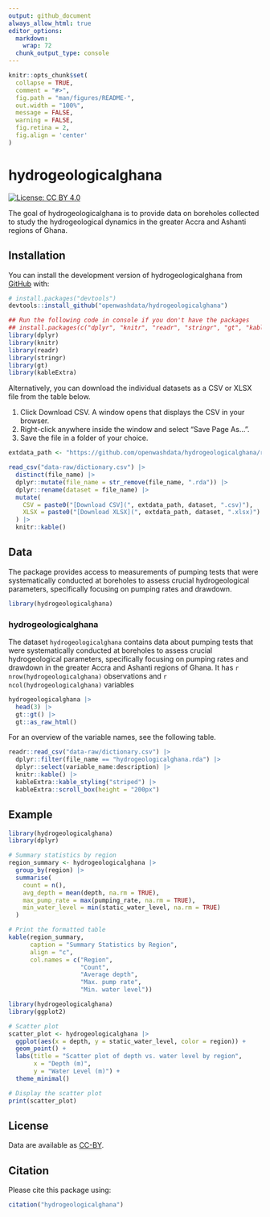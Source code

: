 ```yaml
---
output: github_document
always_allow_html: true
editor_options: 
  markdown: 
    wrap: 72
  chunk_output_type: console
---
```


<!-- README.md is generated from README.Rmd. Please edit that file -->

```r
knitr::opts_chunk$set(
  collapse = TRUE,
  comment = "#>",
  fig.path = "man/figures/README-",
  out.width = "100%",
  message = FALSE,
  warning = FALSE,
  fig.retina = 2,
  fig.align = 'center'
)
```

# hydrogeologicalghana

<!-- badges: start -->

[![License: CC BY
4.0](https://img.shields.io/badge/License-CC_BY_4.0-lightgrey.svg)](https://creativecommons.org/licenses/by/4.0/)

<!-- badges: end -->

The goal of hydrogeologicalghana is to provide data on boreholes collected to study the hydrogeological dynamics in the greater Accra and Ashanti regions of Ghana.

## Installation

You can install the development version of hydrogeologicalghana from
[GitHub](https://github.com/) with:

``` r
# install.packages("devtools")
devtools::install_github("openwashdata/hydrogeologicalghana")
```

```r
## Run the following code in console if you don't have the packages
## install.packages(c("dplyr", "knitr", "readr", "stringr", "gt", "kableExtra"))
library(dplyr)
library(knitr)
library(readr)
library(stringr)
library(gt)
library(kableExtra)
```

Alternatively, you can download the individual datasets as a CSV or XLSX
file from the table below.

1.  Click Download CSV. A window opens that displays the CSV in
    your browser.
2.  Right-click anywhere inside the window and select "Save Page As...".
3.  Save the file in a folder of your choice.

```r

extdata_path <- "https://github.com/openwashdata/hydrogeologicalghana/raw/main/inst/extdata/"

read_csv("data-raw/dictionary.csv") |> 
  distinct(file_name) |> 
  dplyr::mutate(file_name = str_remove(file_name, ".rda")) |> 
  dplyr::rename(dataset = file_name) |> 
  mutate(
    CSV = paste0("[Download CSV](", extdata_path, dataset, ".csv)"),
    XLSX = paste0("[Download XLSX](", extdata_path, dataset, ".xlsx)")
  ) |> 
  knitr::kable()

```

## Data

The package provides access to measurements of pumping tests that were systematically conducted at boreholes to assess crucial hydrogeological parameters, specifically focusing on pumping rates and drawdown.

```r
library(hydrogeologicalghana)
```

### hydrogeologicalghana

The dataset `hydrogeologicalghana` contains data about pumping tests that were systematically conducted at boreholes to assess crucial hydrogeological parameters, specifically focusing on pumping rates and drawdown in the greater Accra and Ashanti regions of Ghana. It has
`r nrow(hydrogeologicalghana)` observations and `r ncol(hydrogeologicalghana)`
variables

```r
hydrogeologicalghana |> 
  head(3) |> 
  gt::gt() |>
  gt::as_raw_html()
```

For an overview of the variable names, see the following table.

```r
readr::read_csv("data-raw/dictionary.csv") |>
  dplyr::filter(file_name == "hydrogeologicalghana.rda") |>
  dplyr::select(variable_name:description) |> 
  knitr::kable() |> 
  kableExtra::kable_styling("striped") |> 
  kableExtra::scroll_box(height = "200px")
```

## Example

```r
library(hydrogeologicalghana)
library(dplyr)

# Summary statistics by region
region_summary <- hydrogeologicalghana |>
  group_by(region) |> 
  summarise(
    count = n(),
    avg_depth = mean(depth, na.rm = TRUE),
    max_pump_rate = max(pumping_rate, na.rm = TRUE),
    min_water_level = min(static_water_level, na.rm = TRUE)
  )

# Print the formatted table
kable(region_summary, 
      caption = "Summary Statistics by Region", 
      align = "c",
      col.names = c("Region",
                    "Count",
                    "Average depth",
                    "Max. pump rate",
                    "Min. water level"))
```

```r
library(hydrogeologicalghana)
library(ggplot2)

# Scatter plot
scatter_plot <- hydrogeologicalghana |>
  ggplot(aes(x = depth, y = static_water_level, color = region)) +
  geom_point() +
  labs(title = "Scatter plot of depth vs. water level by region",
       x = "Depth (m)",
       y = "Water Level (m)") +
  theme_minimal()

# Display the scatter plot
print(scatter_plot)
```

## License

Data are available as
[CC-BY](https://github.com/openwashdata/hydrogeologicalghana/blob/main/LICENSE.md).

## Citation

Please cite this package using:

```r
citation("hydrogeologicalghana")
```
